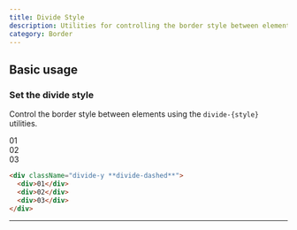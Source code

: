 ```yaml
---
title: Divide Style
description: Utilities for controlling the border style between elements.
category: Border
---
```



## Basic usage

### Set the divide style

Control the border style between elements using the `divide-{style}` utilities.

<Example p="none">
  <div className="grid grid-cols-1 divide-dashed divide-y font-mono text-sm text-center font-bold leading-6 shadow-lg overflow-hidden max-w-sm mx-auto dark:divide-slate-700">
    <div className="p-4 text-slate-400 bg-white dark:bg-slate-800">01</div>
    <div className="p-4 text-slate-400 bg-white dark:bg-slate-800">02</div>
    <div className="p-4 text-slate-400 bg-white dark:bg-slate-800">03</div>
  </div>
</Example>

```html
<div className="divide-y **divide-dashed**">
  <div>01</div>
  <div>02</div>
  <div>03</div>
</div>
```

---
